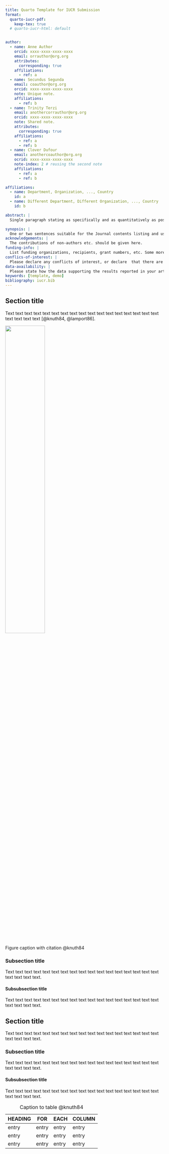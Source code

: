 ```yaml
---
title: Quarto Template for IUCR Submission
format:
  quarto-iucr-pdf: 
    keep-tex: true  
  # quarto-iucr-html: default


author:
  - name: Anne Author
    orcid: xxxx-xxxx-xxxx-xxxx
    email: orrauthor@org.org
    attributes:
      corresponding: true
    affiliations:
      - ref: a
  - name: Secundus Segunda
    email: coauthor@org.org
    orcid: xxxx-xxxx-xxxx-xxxx
    note: Unique note.
    affiliations:
      - ref: b
  - name: Trinity Terzi
    email: anothercorrauthor@org.org
    orcid: xxxx-xxxx-xxxx-xxxx
    note: Shared note.
    attributes:
      corresponding: true
    affiliations:
      - ref: a
      - ref: b
  - name: Clover Dufour
    email: anothercoauthor@org.org
    ocrid: xxxx-xxxx-xxxx-xxxx
    note-index: 2 # reusing the second note
    affiliations:
      - ref: a
      - ref: b

affiliations:
  - name: Department, Organization, ..., Country 
    id: a
  - name: Different Department, Different Organization, ..., Country 
    id: b

abstract: |
  Single paragraph stating as specifically and as quantitatively as possible the principal results obtained, and providing an indication of the broader significance of the work. The abstract should be capable of being understood on its own without access to the text or figures. 

synopsis: |
  One or two sentences suitable for the Journal contents listing and use in promoting your article via social media, highlighting the findings and significance of your work.
acknowledgements: |
  The contributions of non-authors etc. should be given here.
funding-info: | 
  List funding organizations, recipients, grant numbers, etc. Some more funding information is now included.
conflics-of-interest: |
  Please declare any conflicts of interest, or declare  that there are no conflicts of interest.
data-availability: |
  Please state how the data supporting the results reported in your article can be accessed, e.g. within the article, as published supporting material, in repositories, upon request...
keywords: [template, demo]
bibliography: iucr.bib
---
```


## Section title

Text text text text text text text text text text text text text text text text text text text text text [@knuth84, @lamport86].

::: {#fig-figure1}
![](fig1.png){width="50%" align="center"}

Figure caption with citation @knuth84
:::

### Subsection title

Text text text text text text text text text text text text text text text text text text text text text.

#### Subsubsection title

Text text text text text text text text text text text text text text text text text text text text text.

## Section title

Text text text text text text text text text text text text text text text text text text text text text.

### Subsection title

Text text text text text text text text text text text text text text text text text text text text text.

#### Subsubsection title

Text text text text text text text text text text text text text text text text text text text text text.

| HEADING | FOR   | EACH  | COLUMN |
|---------|-------|-------|--------|
| entry   | entry | entry | entry  |
| entry   | entry | entry | entry  |
| entry   | entry | entry | entry  |

: Caption to table @knuth84
